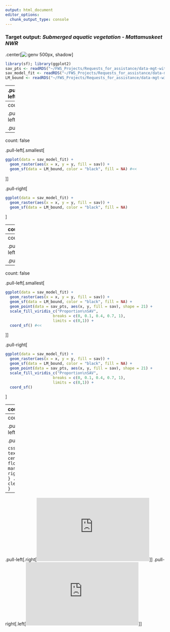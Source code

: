 ```yaml
---
output: html_document
editor_options: 
  chunk_output_type: console
---
```


### Target output: *Submerged aquatic vegetation - Mattamuskeet NWR*

.center[![:genv 500px, shadow](images/sav.png)]

```r
library(sf); library(ggplot2)
sav_pts <- readRDS("~/FWS_Projects/Requests_for_assistance/data-mgt-with-r/docs/adam/data/sav_obs.rds")
sav_model_fit <- readRDS("~/FWS_Projects/Requests_for_assistance/data-mgt-with-r/docs/adam/data/gridded_sav.rds")
LM_bound <- readRDS("~/FWS_Projects/Requests_for_assistance/data-mgt-with-r/docs/adam/data/LM.rds")
```

---
.pull-left[.smallest[
```r
ggplot(data = sav_model_fit) #<<
```
]]

.pull-right[
```r
ggplot(data = sav_model_fit)
```
]

---
count: false

.pull-left[.smallest[
```r
ggplot(data = sav_model_fit) + 
  geom_raster(aes(x = x, y = y, fill = sav)) #<<
```
]]

.pull-right[
```r
ggplot(data = sav_model_fit) + 
  geom_raster(aes(x = x, y = y, fill = sav))
```
]

---
count: false

.pull-left[.smallest[
```r
ggplot(data = sav_model_fit) + 
  geom_raster(aes(x = x, y = y, fill = sav)) + 
  geom_sf(data = LM_bound, color = "black", fill = NA) #<<
```
]]

.pull-right[
```r
ggplot(data = sav_model_fit) + 
  geom_raster(aes(x = x, y = y, fill = sav)) + 
  geom_sf(data = LM_bound, color = "black", fill = NA)
```
]

---
count: false

.pull-left[.smallest[
```r
ggplot(data = sav_model_fit) + 
  geom_raster(aes(x = x, y = y, fill = sav)) + 
  geom_sf(data = LM_bound, color = "black", fill = NA) +
  geom_point(data = sav_pts, aes(x, y, fill = sav), shape = 21) #<<
```
]]

.pull-right[
```r
ggplot(data = sav_model_fit) + 
  geom_raster(aes(x = x, y = y, fill = sav)) + 
  geom_sf(data = LM_bound, color = "black", fill = NA) +
  geom_point(data = sav_pts, aes(x, y, fill = sav), shape = 21)
```
]

---
count: false

.pull-left[.smallest[
```r
ggplot(data = sav_model_fit) + 
  geom_raster(aes(x = x, y = y, fill = sav)) + 
  geom_sf(data = LM_bound, color = "black", fill = NA) +
  geom_point(data = sav_pts, aes(x, y, fill = sav), shape = 21) + 
  scale_fill_viridis_c("Proportion\nSAV", #<< 
                     breaks = c(0, 0.1, 0.4, 0.7, 1), #<<
                     limits = c(0,1)) #<<
```
]]

.pull-right[
```r
ggplot(data = sav_model_fit) + 
  geom_raster(aes(x = x, y = y, fill = sav)) + 
  geom_sf(data = LM_bound, color = "black", fill = NA) +
  geom_point(data = sav_pts, aes(x, y, fill = sav), shape = 21) + 
  scale_fill_viridis_c("Proportion\nSAV", 
                     breaks = c(0, 0.1, 0.4, 0.7, 1), 
                     limits = c(0,1))
```
]

---
count: false

.pull-left[.smallest[
```r
ggplot(data = sav_model_fit) + 
  geom_raster(aes(x = x, y = y, fill = sav)) + 
  geom_sf(data = LM_bound, color = "black", fill = NA) +
  geom_point(data = sav_pts, aes(x, y, fill = sav), shape = 21) + 
  scale_fill_viridis_c("Proportion\nSAV", 
                     breaks = c(0, 0.1, 0.4, 0.7, 1), 
                     limits = c(0,1)) +
  coord_sf() #<<
```
]]

.pull-right[
```r
ggplot(data = sav_model_fit) + 
  geom_raster(aes(x = x, y = y, fill = sav)) + 
  geom_sf(data = LM_bound, color = "black", fill = NA) +
  geom_point(data = sav_pts, aes(x, y, fill = sav), shape = 21) + 
  scale_fill_viridis_c("Proportion\nSAV", 
                     breaks = c(0, 0.1, 0.4, 0.7, 1), 
                     limits = c(0,1)) +
  coord_sf()
```
]

---
count: false

.pull-left[.smallest[
```r
ggplot(data = sav_model_fit) + 
  geom_raster(aes(x = x, y = y, fill = sav)) + 
  geom_sf(data = LM_bound, color = "black", fill = NA) +
  geom_point(data = sav_pts, aes(x, y, fill = sav), shape = 21) + 
  scale_fill_viridis_c("Proportion\nSAV", 
                     breaks = c(0, 0.1, 0.4, 0.7, 1), 
                     limits = c(0,1)) +
  coord_sf() +
  labs(title = "Distribution of SAV on Lake Mattamuskeet", #<<
       subtitle = "2004", #<<
       x = NULL, y = NULL) #<<
```
]]

.pull-right[
```r
ggplot(data = sav_model_fit) + 
  geom_raster(aes(x = x, y = y, fill = sav)) + 
  geom_sf(data = LM_bound, color = "black", fill = NA) +
  geom_point(data = sav_pts, aes(x, y, fill = sav), shape = 21) + 
  scale_fill_viridis_c("Proportion\nSAV", 
                     breaks = c(0, 0.1, 0.4, 0.7, 1), 
                     limits = c(0,1)) +
  coord_sf() +
  labs(title = "Distribution of SAV on Lake Mattamuskeet",
       subtitle = "2004",
       x = NULL, y = NULL)
```
]

---
count: false

.pull-left[.smallest[
```r
ggplot(data = sav_model_fit) + 
  geom_raster(aes(x = x, y = y, fill = sav)) + 
  geom_sf(data = LM_bound, color = "black", fill = NA) +
  geom_point(data = sav_pts, aes(x, y, fill = sav), shape = 21) + 
  scale_fill_viridis_c("Proportion\nSAV", 
                     breaks = c(0, 0.1, 0.4, 0.7, 1), 
                     limits = c(0,1)) +
  coord_sf() +
  labs(title = "Distribution of SAV on Lake Mattamuskeet",
       subtitle = "2004",
       x = NULL, y = NULL) +
  theme_bw() #<<
```
]]

.pull-right[
```r
ggplot(data = sav_model_fit) + 
  geom_raster(aes(x = x, y = y, fill = sav)) + 
  geom_sf(data = LM_bound, color = "black", fill = NA) +
  geom_point(data = sav_pts, aes(x, y, fill = sav), shape = 21) + 
  scale_fill_viridis_c("Proportion\nSAV", 
                     breaks = c(0, 0.1, 0.4, 0.7, 1), 
                     limits = c(0,1)) +
  coord_sf() +
  labs(title = "Distribution of SAV on Lake Mattamuskeet",
       subtitle = "2004",
       x = NULL, y = NULL) +
  theme_bw()
```
]

```css
.box{
  text-align: center;
  float:left;
  margin-right:20px;
}
.clear{
    clear:both;
}
```

--

.pull-left[.right[<iframe width="356" height="200" src="https://www.youtube.com/embed/h29g21z0a68" frameborder="0" allowfullscreen></iframe>]]
.pull-right[.left[<iframe width="356" height="200" src="https://www.youtube.com/embed/0m4yywqNPVY" frameborder="0" allowfullscreen></iframe>]]
